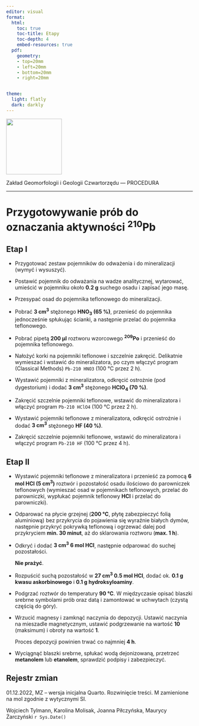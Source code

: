 ```yaml
---
editor: visual
format:
  html:
    toc: true
    toc-title: Etapy
    toc-depth: 4
    embed-resources: true
  pdf:
    geometry: 
    - top=20mm
    - left=20mm
    - bottom=20mm
    - right=20mm


theme:
  light: flatly
  dark: darkly
---
```


[![](images/log-ug_pl.png){fig-alt="Logo: Uniwersytet Gdański" fig-align="left" width="150"}](https://geomorfologia.ug.edu.pl)

Zakład Geomorfologii i Geologii Czwartorzędu --- PROCEDURA

------------------------------------------------------------------------

# Przygotowywanie prób do oznaczania aktywności ^210^Pb

## Etap I

-   Przygotować zestaw pojemników do odważenia i do mineralizacji (wymyć i wysuszyć).

-   Postawić pojemnik do odważania na wadze analitycznej, wytarować, umieścić w pojemniku około **0.2 g** suchego osadu i zapisać jego masę.

-   Przesypać osad do pojemnika teflonowego do mineralizacji.

-   Pobrać **3 cm^3^** stężonego **HNO~3~ (65 %)**, przenieść do pojemnika jednocześnie spłukując ścianki, a następnie przelać do pojemnika teflonowego.

-   Pobrać pipetą **200 µl** roztworu wzorcowego ^**209**^**Po** i przenieść do pojemnika teflonowego.

-   Nałożyć korki na pojemniki teflonowe i szczelnie zakręcić. Delikatnie wymieszać i wstawić do mineralizatora, po czym włączyć program (Classical Methods) `Pb-210 HNO3` (100 °C przez 2 h).

-   Wystawić pojemniki z mineralizatora, odkręcić ostrożnie (pod dygestorium) i dodać **3 cm^3^** stężonego **HClO~4~ (70 %)**.

-   Zakręcić szczelnie pojemniki teflonowe, wstawić do mineralizatora i włączyć program `Pb-210 HClO4` (100 °C przez 2 h).

-   Wystawić pojemniki teflonowe z mineralizatora, odkręcić ostrożnie i dodać **3 cm^3^** stężonego **HF (40 %)**.

-   Zakręcić szczelnie pojemniki teflonowe, wstawić do mineralizatora i włączyć program `Pb-210 HF` (100 °C przez 4 h).

## Etap II

-   Wystawić pojemniki teflonowe z mineralizatora i przenieść za pomocą **6 mol HCl (5 cm^3^)** roztwór i pozostałość osadu ilościowo do parowniczek teflonowych (wymieszać osad w pojemnikach teflonowych, przelać do parowniczki, wypłukać pojemnik teflonowy **HCl** i przelać do parowniczki).

-   Odparować na płycie grzejnej (**200 °C**, płytę zabezpieczyć folią aluminiową) bez przykrycia do pojawienia się wyraźnie białych dymów, następnie przykryć pokrywką teflonową i ogrzewać dalej pod przykryciem **min. 30 minut**, aż do sklarowania roztworu (**max. 1 h**).

-   Odkryć i dodać **3 cm^3^ 6 mol HCl**, następnie odparować do suchej pozostałości.

    **Nie prażyć**.

-   Rozpuścić suchą pozostałość w **27 cm^3^ 0.5 mol HCl**, dodać ok. **0.1 g kwasu askorbinowego** i **0.1 g hydroksyloaminy**.

-   Podgrzać roztwór do temperatury **90 °C**. W międzyczasie opisać blaszki srebrne symbolami prób oraz datą i zamontować w uchwytach (czystą częścią do góry).

-   Wrzucić magnesy i zamknąć naczynia do depozycji. Ustawić naczynia na mieszadle magnetycznym, ustawić podgrzewanie na wartość **10** (maksimum) i obroty na wartość **1**.

    Proces depozycji powinien trwać co najmniej **4 h**.

-   Wyciągnąć blaszki srebrne, spłukać wodą dejonizowaną, przetrzeć **metanolem** lub **etanolem**, sprawdzić podpisy i zabezpieczyć.

## Rejestr zmian

01.12.2022, MZ -- wersja inicjalna Quarto. Rozwinięcie treści. M zamienione na mol zgodnie z wytycznymi SI.

Wojciech Tylmann, Karolina Molisak, Joanna Piłczyńska, Maurycy Żarczyński `r Sys.Date()`
